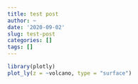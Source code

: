 ```yaml
---
title: test post
author: ~
date: '2020-09-02'
slug: test-post
categories: []
tags: []
---
```


```r
library(plotly)
plot_ly(z = ~volcano, type = "surface")
```


